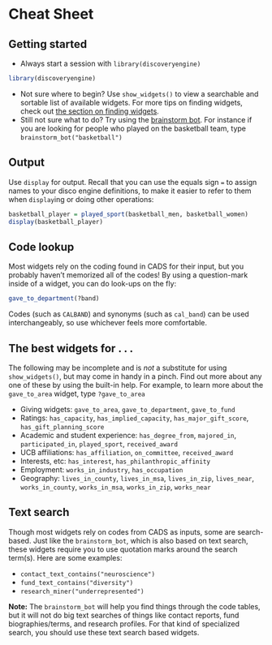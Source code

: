 # Cheat Sheet {#cheat-sheet}

## Getting started

* Always start a session with `library(discoveryengine)`

```r
library(discoveryengine)
```

* Not sure where to begin? Use `show_widgets()` to view a searchable and sortable list of available widgets. For more tips on finding widgets, check out [the section on finding widgets](#working-with-finding-widgets).
* Still not sure what to do? Try using the [brainstorm bot](#brainstorm-bot). For instance if you are looking for people who played on the basketball team, type `brainstorm_bot("basketball")`

## Output

Use `display` for output. Recall that you can use the equals sign `=` to assign names to your disco engine definitions, to make it easier to refer to them when `display`ing or doing other operations:

```r
basketball_player = played_sport(basketball_men, basketball_women)
display(basketball_player)
```

## Code lookup

Most widgets rely on the coding found in CADS for their input, but you probably haven't memorized all of the codes! By using a question-mark inside of a widget, you can do look-ups on the fly:

```r
gave_to_department(?band)
```

Codes (such as `CALBAND`) and synonyms (such as `cal_band`) can be used interchangeably, so use whichever feels more comfortable. 

## The best widgets for . . .

The following may be incomplete and is *not* a substitute for using `show_widgets()`, but may come in handy in a pinch. Find out more about any one of these by using the built-in help. For example, to learn more about the `gave_to_area` widget, type `?gave_to_area`

* Giving widgets: `gave_to_area`, `gave_to_department`, `gave_to_fund`
* Ratings: `has_capacity`, `has_implied_capacity`, `has_major_gift_score`, `has_gift_planning_score`
* Academic and student experience: `has_degree_from`, `majored_in`, `participated_in`, `played_sport`, `received_award`
* UCB affiliations: `has_affiliation`, `on_committee`, `received_award`
* Interests, etc: `has_interest`, `has_philanthropic_affinity`
* Employment: `works_in_industry`, `has_occupation`
* Geography: `lives_in_county`, `lives_in_msa`, `lives_in_zip`, `lives_near`, `works_in_county`, `works_in_msa`, `works_in_zip`, `works_near`

## Text search

Though most widgets rely on codes from CADS as inputs, some are search-based. Just like the `brainstorm_bot`, which is also based on text search, these widgets require you to use quotation marks around the search term(s). Here are some examples:

* `contact_text_contains("neuroscience")`
* `fund_text_contains("diversity")`
* `research_miner("underrepresented")`

**Note:** The `brainstorm_bot` will help you find things through the code tables, but it will not do big text searches of things like contact reports, fund biographies/terms, and research profiles. For that kind of specialized search, you should use these text search based widgets.